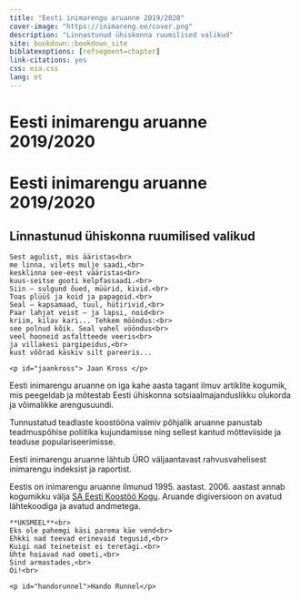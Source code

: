 ```yaml
--- 
title: "Eesti inimarengu aruanne 2019/2020"
cover-image: "https://inimareng.ee/cover.png"
description: "Linnastunud ühiskonna ruumilised valikud"
site: bookdown::bookdown_site
biblatexoptions: [refsegment=chapter]
link-citations: yes
css: eia.css
lang: et
---
```


# Eesti inimarengu aruanne 2019/2020 {-.cover-page}

<div class="cover-container">
<div id="cover-hero">
<h1>Eesti inimarengu aruanne 2019/2020</h1>
<h2>Linnastunud ühiskonna ruumilised valikud</h2>


```block
Sest agulist, mis ääristas<br>
me linna, vilets mulje saadi,<br>
kesklinna see-eest vääristas<br>
kuus-seitse gooti kelpfassaadi.<br>
Siin – sulgund õued, müürid, kivid.<br>
Toas plüüš ja koid ja papagoid.<br>
Seal – kapsamaad, tuul, hütirivid,<br>
Paar lahjat veist – ja lapsi, noid<br>
kriim, kilav kari... Tehkem mööndus:<br>
see polnud kõik. Seal vahel vööndus<br>
veel hooneid asfaltteede veeris<br>
ja villakesi pargipeidus,<br>
kust võõrad käskiv silt pareeris...

<p id="jaankross"> Jaan Kross </p>
```
</div>
</div>

<div id="cover-body">
<div class="cover-container">
Eesti inimarengu aruanne on iga kahe aasta tagant ilmuv artiklite kogumik, mis peegeldab ja mõtestab Eesti ühiskonna sotsiaalmajanduslikku olukorda ja võimalikke arengusuundi.

Tunnustatud teadlaste koostööna valmiv põhjalik aruanne panustab teadmuspõhise poliitika kujundamisse ning sellest kantud mõtteviiside ja teaduse populariseerimisse.

Eesti inimarengu aruanne lähtub ÜRO väljaantavast rahvusvahelisest inimarengu indeksist ja raportist.

Eestis on inimarengu aruanne ilmunud 1995. aastast. 2006. aastast annab kogumikku välja <a href="https://www.kogu.ee">SA Eesti Koostöö Kogu</a>. Aruande digiversioon on avatud lähtekoodiga ja avatud andmetega.
</div>
</div>

<div id="cover-footer">
<div class="cover-container">
```block
**ÜKSMEEL**<br>
Eks ole pahemgi käsi parema käe vend<br>
Ehkki nad teevad erinevaid tegusid,<br>
Kuigi nad teineteist ei teretagi.<br>
Ühte hoiavad nad ometi,<br>
Sind armastades,<br>
Oi!<br>

<p id="handorunnel">Hando Runnel</p>
```
</div>
</div>